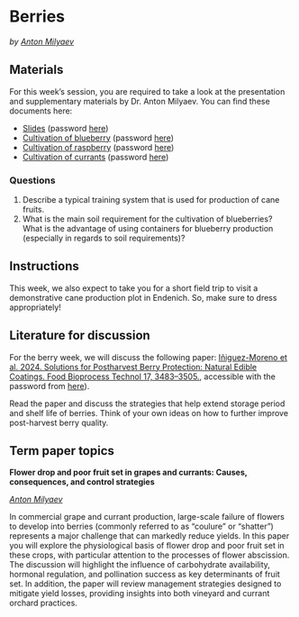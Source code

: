 # Berries
*by [Anton Milyaev](http://inresgb-lehre.iaas.uni-bonn.de/author/dr.-anton-milyaev/)*


## Materials

For this week’s session, you are required to take a look at the presentation and supplementary materials by Dr. Anton Milyaev. You can find these documents here:

* [Slides](https://uni-bonn.sciebo.de/s/wnD5DmZxHpjpEt8) (password [here](https://ecampus.uni-bonn.de/goto_ecampus_copa_3530257.html))
* [Cultivation of blueberry](https://uni-bonn.sciebo.de/s/iz7dzyj4PiRO3o2) (password [here](https://ecampus.uni-bonn.de/goto_ecampus_copa_3530257.html))
* [Cultivation of raspberry](https://uni-bonn.sciebo.de/s/HxcQwPh4bdZdhjk) (password [here](https://ecampus.uni-bonn.de/goto_ecampus_copa_3530257.html))
* [Cultivation of currants](https://uni-bonn.sciebo.de/s/Tl9f006zi5kQf0R) (password [here](https://ecampus.uni-bonn.de/goto_ecampus_copa_3530257.html))

### Questions

1. Describe a typical training system that is used for production of cane fruits.
2. What is the main soil requirement for the cultivation of blueberries? What is the advantage of using containers for blueberry production (especially in regards to soil requirements)?

## Instructions

This week, we also expect to take you for a short field trip to visit a demonstrative cane production plot in Endenich. So, make sure to dress appropriately!

## Literature for discussion

For the berry week, we will discuss the following paper: [Iñiguez-Moreno et al. 2024. Solutions for Postharvest Berry Protection: Natural Edible Coatings. Food Bioprocess Technol 17, 3483–3505.](https://uni-bonn.sciebo.de/s/k111JI1bNhWsMeb), accessible with the password from [here](https://ecampus.uni-bonn.de/goto_ecampus_copa_3530257.html)).

Read the paper and discuss the strategies that help extend storage period and shelf life of berries. Think of your own ideas on how to further improve post-harvest berry quality.

## Term paper topics

**Flower drop and poor fruit set in grapes and currants: Causes, consequences, and control strategies**

*[Anton Milyaev](http://inresgb-lehre.iaas.uni-bonn.de/author/dr.-anton-milyaev/)*

In commercial grape and currant production, large-scale failure of flowers to develop into berries (commonly referred to as “coulure” or “shatter”) represents a major challenge that can markedly reduce yields. In this paper you will explore the physiological basis of flower drop and poor fruit set in these crops, with particular attention to the processes of flower abscission. The discussion will highlight the influence of carbohydrate availability, hormonal regulation, and pollination success as key determinants of fruit set. In addition, the paper will review management strategies designed to mitigate yield losses, providing insights into both vineyard and currant orchard practices.

